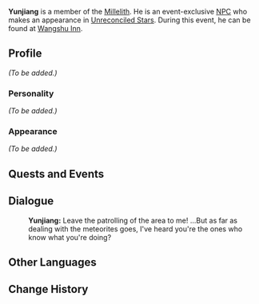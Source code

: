 {{Meta
<!-- Remove this template after adding the missing info -->
|missing_NPC_profile  = yes
}}
{{Character Infobox
|image            = NPC Yunjiang.png
|type             = Event NPC
|region           = Liyue
|title            = Millelith
|affiliation      = Millelith
}}
'''Yunjiang''' is a member of the [[Millelith]]. He is an event-exclusive [[NPC]] who makes an appearance in [[Unreconciled Stars]]. During this event, he can be found at [[Wangshu Inn]].

==Profile==
<!-- detailed story/lore information goes here -->
''(To be added.)''

===Personality===
''(To be added.)''

===Appearance===
''(To be added.)''

==Quests and Events==
{{Quests and Events}}

==Dialogue==
{{Dialogue start}}
:'''Yunjiang:''' Leave the patrolling of the area to me! ...But as far as dealing with the meteorites goes, I've heard you're the ones who know what you're doing?
{{Dialogue end}}

==Other Languages==
{{Other Languages|default_hidden = 1
|en      = Yunjiang
|zhs     = 云江
|zhs_rm  = Yúnjiāng
|zht     = 雲江
|zht_rm  = Yúnjiāng
|ja      = 雲江
|ja_rm   = Unkou{{Assumed}}
|ko      = {{tt|운강|雲江}}
|ko_rm   = Un'gang
|es      = Yunjiang
|fr      = Yunjiang
|ru      = Юнь Цзян
|th      = Yunjiang
|vi      = Yunjiang
|de      = Yunjiang
|id      = Yunjiang
|pt      = Yunjiang
}}

==Change History==
{{Change History|1.1}}